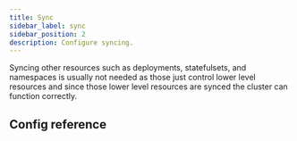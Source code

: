 ```yaml
---
title: Sync
sidebar_label: sync
sidebar_position: 2
description: Configure syncing.
---
```



Syncing other resources such as deployments, statefulsets, and namespaces is usually not needed as those just control lower level resources and since those lower level resources are synced the cluster can function correctly.

## Config reference

<Sync/>
